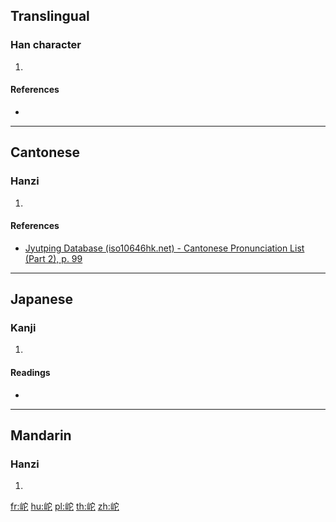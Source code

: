 ==Translingual==

===Han character===
{{Han char|rn=46|rad=山|as=05|sn=8|four=23711|canj=UJP|ids=⿰山它}}

# {{defn|Han|sort=山05}}

====References====
* {{Han ref|kx=0309.250|dkj=07994|dj=0609.210|hdz=10768.150|uh=5CAE|ud=23726|bh=CC5B|bd=52315}}

----

==Cantonese==

===Hanzi===
{{yue-hanzi|jyut=[[to4]]|y=to4}}

# {{defn|lang=yue|sort=山05}}

====References====
* [http://www.iso10646hk.net/jp/document/download.jsp Jyutping Database (iso10646hk.net) - Cantonese Pronunciation List (Part 2), p. 99]

----

==Japanese==

===Kanji===
{{ja-kanji|grade=|rs=山05}}

# {{defn|lang=ja|sort=山05}}

====Readings====
* {{ja-readings|on=[[た]] (ta), [[だ]] (da)|kun=[[くずれるさま]] (kuzurerusama)}}

----

==Mandarin==

===Hanzi===
{{cmn-hanzi|pin=[[tuó]] ([[tuo2]]), [[péi]] ([[pei2]])|wg=t'o<sup>2</sup>, p'ei<sup>2</sup>}}

# {{defn|lang=cmn|sort=山05}}

[[fr:岮]]
[[hu:岮]]
[[pl:岮]]
[[th:岮]]
[[zh:岮]]